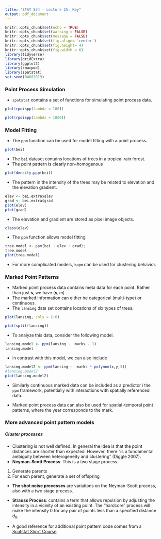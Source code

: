 ```yaml
---
title: "STAT 534 - Lecture 25: Key"
output: pdf_document
---
```


```r
knitr::opts_chunk$set(echo = TRUE)
knitr::opts_chunk$set(warning = FALSE)
knitr::opts_chunk$set(message = FALSE)
knitr::opts_chunk$set(fig.align= 'center')
knitr::opts_chunk$set(fig.height= 4)
knitr::opts_chunk$set(fig.width = 6)
library(tidyverse)
library(gridExtra)
library(ggplot2)
library(smacpod)
library(spatstat)
set.seed(04082019)
```

### Point Process Simulation

- `spatstat` contains a set of functions for simulating point process data.
\vfill
```r
plot(rpoispp(lambda = 100))

plot(rpoispp(lambda = 1000))
```

\newpage

### Model Fitting

- The `ppm` function can be used for model fitting with a point process.
\vfill
```r
plot(bei)
```
\vfill
- The `bei` dataset contains locations of trees in a tropical rain forest.
\vfill
- The point pattern is clearly non-homogenous
\vfill
```r
plot(density.ppp(bei))
```
\vfill

\newpage

- The pattern in the intensity of the trees may be related to elevation and the elevation gradient.
\vfill
```r
elev <- bei.extra$elev
grad <- bei.extra$grad
plot(elev)
plot(grad)
```
- The elevation and gradient are stored as pixel image objects.
```r
class(elev)
```
\vfill
\newpage

- The `ppm` function allows model fitting
\vfill
```r
tree.model <- ppm(bei ~ elev + grad);
tree.model
plot(tree.model)
```
\vfill
- For more complicated models, `kppm` can be used for clustering behavior.
\vfill

### Marked Point Patterns
\vfill
- Marked point process data contains meta data for each point. Rather than just $\boldsymbol{s}$, we have $(\boldsymbol{s},m)$.
\vfill
- The marked information can either be categorical (multi-type) or continuous.
\vfill
- The `lansing` data set contains locations of six types of trees.
```r
plot(lansing, cols = 1:6)
```

```r
plot(split(lansing))
```

\newpage

- To analyze this data, consider the following model.
\vfill
```r
lansing.model <- ppm(lansing ~  marks - 1)
lansing.model
```

\vfill
- In contrast with this model, we can also include 

```r
lansing.model2 <- ppm(lansing ~  marks * polynom(x,y,3))
#lansing.model2
plot(lansing.model2)
```
\vfill
- Similarly continuous marked data can be included as a predictor i the `ppm` framework, potentially with interactions with spatially referenced data.

\vfill
- Marked point process data can also be used for spatial-temporal point patterns, where the year corresponds to the mark.
\vfill


\newpage

### More advanced point pattern models

##### Cluster processes
- Clustering is not well defined. In general the idea is that the point distances are shorter than expected. However, there "is a fundamental ambiguity between heterogeneity and clustering" (Diggle 2007).
\vfill
- __Neyman-Scott Process__: This is a two stage process. 
\vfill
1. Generate parents 
\vfill
2. For each parent, generate a set of offspring
\vfill
- __The shot noise processes__ are variations on the Neyman-Scott process, also with a two stage process.

\vfill
- __Strauss Process__: contains a term that allows repulsion by adjusting the intensity in a vicinity of an existing point. The "hardcore" process will make the intensity 0 for any pair of points less than a specified distance $d_0$.
\vfill

- A good reference for additional point pattern code comes from a [Spatstat Short Course](http://spatstat.org/AAU2015/)